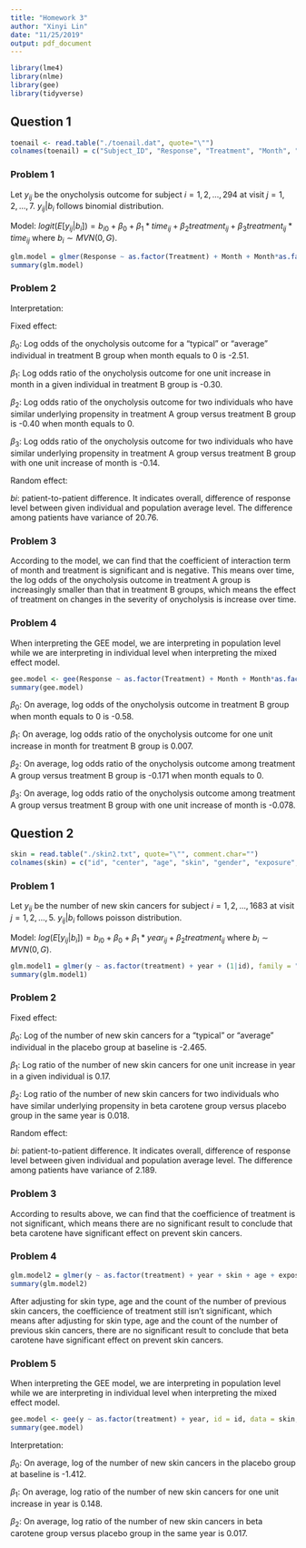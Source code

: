 ```yaml
---
title: "Homework 3"
author: "Xinyi Lin"
date: "11/25/2019"
output: pdf_document
---
```


```r
library(lme4)
library(nlme)
library(gee)
library(tidyverse)
```

## Question 1

```r
toenail <- read.table("./toenail.dat", quote="\"")
colnames(toenail) = c("Subject_ID", "Response", "Treatment", "Month", "Visit")
```

### Problem 1

Let $y_{ij}$ be the onycholysis outcome for subject $i=1,2,...,294$ at visit $j = 1,2,...,7$. $y_{ij}|b_i$ follows binomial distribution.

Model: $logit(E[y_{ij}|b_i])=b_{i0}+\beta_0+\beta_1*time_{ij}+\beta_2treatment_{ij} + \beta_3treatment_{ij}*time_{ij}$ where $b_i\sim MVN(0,G)$.

```r
glm.model = glmer(Response ~ as.factor(Treatment) + Month + Month*as.factor(Treatment) + (1|Subject_ID), family = "binomial", data = toenail)
summary(glm.model)
```

### Problem 2

Interpretation:

Fixed effect:

$\beta_0:$ Log odds of the onycholysis outcome for a "typical" or "average" individual in treatment B group when month equals to 0 is -2.51.

$\beta_1:$ Log odds ratio of the onycholysis outcome for one unit increase in month in a given individual in treatment B group is -0.30.

$\beta_2:$ Log odds ratio of the onycholysis outcome for two individuals who have similar underlying propensity in treatment A group versus treatment B group is -0.40 when month equals to 0.

$\beta_3:$ Log odds ratio of the onycholysis outcome for two individuals who have similar underlying propensity in treatment A group versus treatment B group with one unit increase of month is -0.14.

Random effect:

$bi:$ patient-to-patient difference. It indicates overall, difference of response level between given individual and population average level. The difference among patients have variance of 20.76.

### Problem 3

According to the model, we can find that the coefficient of interaction term of month and treatment is significant and is negative. This means over time, the log odds of the onycholysis outcome in treatment A group is increasingly smaller than that in treatment B groups, which means the effect of treatment on changes in the severity of onycholysis is increase over time.

### Problem 4

When interpreting the GEE model, we are interpreting in population level while we are interpreting in individual level when interpreting the mixed effect model.

```r
gee.model <- gee(Response ~ as.factor(Treatment) + Month + Month*as.factor(Treatment), id = Subject_ID, data = toenail, family = binomial, corstr = 'exchangeable')
summary(gee.model)
```

$\beta_0:$ On average, log odds of the onycholysis outcome in treatment B group when month equals to 0 is -0.58.

$\beta_1:$ On average, log odds ratio of the onycholysis outcome for one unit increase in month for treatment B group is 0.007.

$\beta_2:$ On average, log odds ratio of the onycholysis outcome among treatment A group versus treatment B group is -0.171 when month equals to 0.

$\beta_3:$ On average, log odds ratio of the onycholysis outcome among treatment A group versus treatment B group with one unit increase of month is -0.078.

## Question 2

```r
skin = read.table("./skin2.txt", quote="\"", comment.char="")
colnames(skin) = c("id", "center", "age", "skin", "gender", "exposure", "y", "treatment", "year")
```

### Problem 1

Let $y_{ij}$ be the number of new skin cancers for subject $i=1,2,...,1683$ at visit $j = 1,2,...,5$. $y_{ij}|b_i$ follows poisson distribution.

Model: $log(E[y_{ij}|b_i])=b_{i0}+\beta_0+\beta_1*year_{ij}+\beta_2treatment_{ij}$ where $b_i\sim MVN(0,G)$.

```r
glm.model1 = glmer(y ~ as.factor(treatment) + year + (1|id), family = "poisson", data = skin)
summary(glm.model1)
```

### Problem 2

Fixed effect:

$\beta_0:$ Log of the number of new skin cancers for a "typical" or "average" individual in the placebo group at baseline is -2.465.

$\beta_1:$ Log ratio of the number of new skin cancers for one unit increase in year in a given individual is 0.17.

$\beta_2:$ Log ratio of the number of new skin cancers for two individuals who have similar underlying propensity in beta carotene group versus placebo group in the same year is 0.018.

Random effect:

$bi:$ patient-to-patient difference. It indicates overall, difference of response level between given individual and population average level. The difference among patients have variance of 2.189.

### Problem 3

According to results above, we can find that the coefficience of treatment is not significant, which means there are no significant result to conclude that beta carotene have significant effect on prevent skin cancers.

### Problem 4

```r
glm.model2 = glmer(y ~ as.factor(treatment) + year + skin + age + exposure + (1|id), family = "poisson", data = skin)
summary(glm.model2)
```

After adjusting for skin type, age and the count of the number of previous skin cancers, the coefficience of treatment still isn't significant, which means after adjusting for skin type, age and the count of the number of previous skin cancers, there are no significant result to conclude that beta carotene have significant effect on prevent skin cancers.

### Problem 5

When interpreting the GEE model, we are interpreting in population level while we are interpreting in individual level when interpreting the mixed effect model.

```r
gee.model <- gee(y ~ as.factor(treatment) + year, id = id, data = skin, family = poisson(), corstr = 'exchangeable')
summary(gee.model)
```

Interpretation:

$\beta_0:$ On average, log of the number of new skin cancers in the placebo group at baseline is -1.412.

$\beta_1:$ On average, log ratio of the number of new skin cancers for one unit increase in year is 0.148.

$\beta_2:$ On average, log ratio of the number of new skin cancers in beta carotene group versus placebo group in the same year is 0.017.